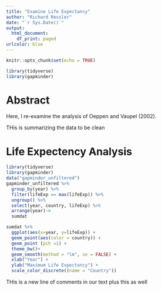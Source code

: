 ```yaml
---
title: "Examine Life Expectancy"
author: "Richard Ressler"
date: "`r Sys.Date()`"
output:
  html_document:
    df_print: paged
urlcolor: blue
---
```


```r
knitr::opts_chunk$set(echo = TRUE)
```


```r
library(tidyverse)
library(gapminder)
```

# Abstract

Here, I re-examine the analysis of Oeppen and Vaupel (2002).

THis is summarizing the data to be clean

# Life Expectency Analysis
```r
library(tidyverse)
library(gapminder)
data("gapminder_unfiltered")
gapminder_unfiltered %>% 
  group_by(year) %>% 
  filter(lifeExp == max(lifeExp)) %>% 
  ungroup() %>% 
  select(year, country, lifeExp) %>% 
  arrange(year)->
  sumdat
```

```r
sumdat %>% 
  ggplot(aes(x=year, y=lifeExp)) +
  geom_point(aes(color = country)) +
  geom_point (pch =1) + 
  theme_bw()+
  geom_smooth(method = "lm", se = FALSE) +
  xlab("Year") +
  ylab("Maximum Life Expectancy") +
  scale_color_discrete((name = "Country"))
```

THis is a new line of comments in our text plus this as well



